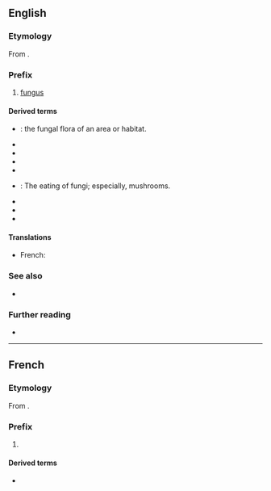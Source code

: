 ==English==

===Etymology===
From {{etyl|grc|en}} {{m|grc|μύκης}}.

===Prefix===
{{en-prefix}}

# {{lb|en|biology}} [[fungus]]

====Derived terms====
{{prefixsee|en}}

{{rel-top|terms that begin with ''myco-''}}
* {{l|en|mycobiota}}: the fungal flora of an area or habitat.
* {{l|en|mycocide}}
* {{l|en|mycoderm}}
* {{l|en|mycogen}}
* {{l|en|mycoid}}
{{rel-mid}}
* {{l|en|mycophagy}}: The eating of fungi; especially, mushrooms.
* {{l|en|mycotoxic}}
* {{l|en|mycotoxincosis}}
* {{l|en|mycotrophy}}
{{rel-bottom}}

====Translations====
{{trans-top|of or relating to fungus}}
* French: {{t+|fr|myco-}}
{{trans-mid}}
{{trans-bottom}}

===See also===
* {{l|en|-mycete}}

===Further reading===
* {{R:OneLook}}

----

==French==

===Etymology===
From {{etyl|grc|fr}} {{m|grc|μύκης}}.

===Prefix===
{{fr-prefix}}

# {{l|en|myco-}} {{gloss|pertaining to fungus}}

====Derived terms====
{{prefixsee|fr}}

{{der-top}}
* {{l|fr|mycose}}
{{der-bottom}}